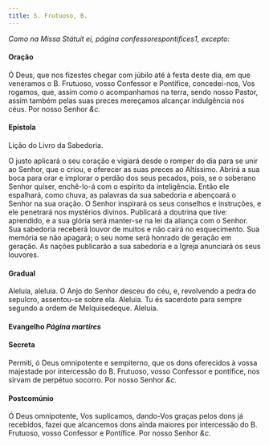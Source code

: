 ```yaml
---
title: S. Frutuoso, B.
---
```


<em>Como na Missa Státuit ei, página confessorespontifices1, excepto:</em>

#### Oração

Ó Deus, que nos fizestes chegar com júbilo até à festa deste dia, em que
veneramos o B. Frutuoso, vosso Confessor e Pontífice, concedei-nos, Vos
rogamos, que, assim como o acompanhamos na terra, sendo nosso Pastor,
assim também pelas suas preces mereçamos alcançar indulgência nos céus.
Por nosso Senhor <em>&c.</em>

#### Epístola

Lição do Livro da Sabedoria.

O justo aplicará o seu coração e vigiará desde o romper do dia para se
unir ao Senhor, que o criou, e oferecer as suas preces ao Altíssimo.
Abrirá a sua boca para orar e implorar o perdão dos seus pecados, pois, se
o soberano Senhor quiser, enchê-lo-á com o espírito da inteligência. Então
ele espalhará, como chuva, as palavras da sua sabedoria e abençoará o
Senhor na sua oração. O Senhor inspirará os seus conselhos e instruções, e
ele penetrará nos mystérios divinos. Publicará a doutrina que tive:
aprendido, e a sua glória será manter-se na lei da aliança com o Senhor.
Sua sabedoria receberá louvor de muitos e não cairá no esquecimento. Sua
memória se não apagará; o seu nome será honrado de geração em geração. As
nações publicarão a sua sabedoria e a Igreja anunciará os seus louvores.

#### Gradual

Aleluia, aleluia. O Anjo do Senhor desceu do céu, e, revolvendo a pedra do
sepulcro, assentou-se sobre ela. Aleluia. Tu és sacerdote para sempre
segundo a ordem de Melquisedeque. Aleluia.

#### Evangelho <em>Página martires</em>

#### Secreta

Permiti, ó Deus omnipotente e sempiterno, que os dons oferecidos à vossa
majestade por intercessão do B. Frutuoso, vosso Confessor e pontífice, nos
sirvam de perpétuo socorro. Por nosso Senhor <em>&c.</em>

#### Postcomúnio

Ó Deus omnipotente, Vos suplicamos, dando-Vos graças pelos dons já
recebidos, fazei que alcancemos dons ainda maiores por intercessão do B.
Frutuoso, vosso Confessor e Pontífice. Por nosso Senhor <em>&c.</em>
